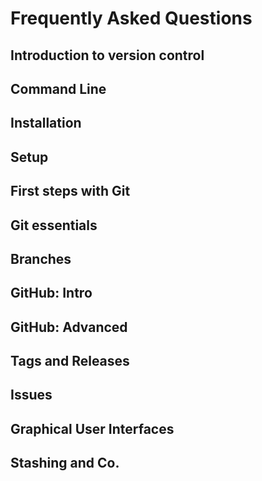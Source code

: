 # Frequently Asked Questions {.unnumbered}

## Introduction to version control

## Command Line

## Installation

## Setup

## First steps with Git

## Git essentials

## Branches

## GitHub: Intro

## GitHub: Advanced

## Tags and Releases

## Issues

## Graphical User Interfaces

## Stashing and Co.
